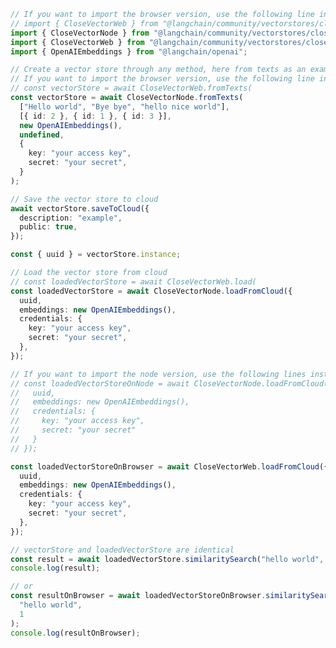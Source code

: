 ```typescript
// If you want to import the browser version, use the following line instead:
// import { CloseVectorWeb } from "@langchain/community/vectorstores/closevector/web";
import { CloseVectorNode } from "@langchain/community/vectorstores/closevector/node";
import { CloseVectorWeb } from "@langchain/community/vectorstores/closevector/web";
import { OpenAIEmbeddings } from "@langchain/openai";

// Create a vector store through any method, here from texts as an example
// If you want to import the browser version, use the following line instead:
// const vectorStore = await CloseVectorWeb.fromTexts(
const vectorStore = await CloseVectorNode.fromTexts(
  ["Hello world", "Bye bye", "hello nice world"],
  [{ id: 2 }, { id: 1 }, { id: 3 }],
  new OpenAIEmbeddings(),
  undefined,
  {
    key: "your access key",
    secret: "your secret",
  }
);

// Save the vector store to cloud
await vectorStore.saveToCloud({
  description: "example",
  public: true,
});

const { uuid } = vectorStore.instance;

// Load the vector store from cloud
// const loadedVectorStore = await CloseVectorWeb.load(
const loadedVectorStore = await CloseVectorNode.loadFromCloud({
  uuid,
  embeddings: new OpenAIEmbeddings(),
  credentials: {
    key: "your access key",
    secret: "your secret",
  },
});

// If you want to import the node version, use the following lines instead:
// const loadedVectorStoreOnNode = await CloseVectorNode.loadFromCloud({
//   uuid,
//   embeddings: new OpenAIEmbeddings(),
//   credentials: {
//     key: "your access key",
//     secret: "your secret"
//   }
// });

const loadedVectorStoreOnBrowser = await CloseVectorWeb.loadFromCloud({
  uuid,
  embeddings: new OpenAIEmbeddings(),
  credentials: {
    key: "your access key",
    secret: "your secret",
  },
});

// vectorStore and loadedVectorStore are identical
const result = await loadedVectorStore.similaritySearch("hello world", 1);
console.log(result);

// or
const resultOnBrowser = await loadedVectorStoreOnBrowser.similaritySearch(
  "hello world",
  1
);
console.log(resultOnBrowser);
```